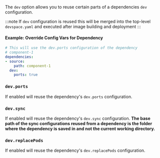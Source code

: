 The `dev` option allows you to reuse certain parts of a dependencies `dev` configuration.

:::note
If `dev` configuration is reused this will be merged into the top-level `devspace.yaml` and executed after image building and deployment
::: 

#### Example: Override Config Vars for Dependency
```yaml
# This will use the dev.ports configuration of the dependency
# component-1
dependencies:
- source:
    path: component-1
  dev:
    ports: true
```

### `dev.ports`

If enabled will reuse the dependency's `dev.ports` configuration. 

### `dev.sync`

If enabled will reuse the dependency's `dev.sync` configuration. **The base path of the sync configurations reused from a dependency is the folder where the dependency is saved in and not the current working directory.**

### `dev.replacePods`

If enabled will reuse the dependency's `dev.replacePods` configuration.
